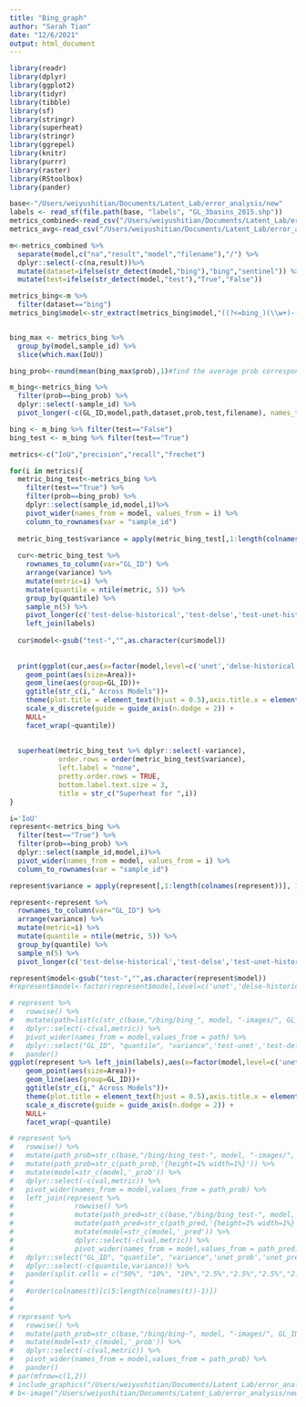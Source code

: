 ```yaml
---
title: "Bing_graph"
author: "Sarah Tian"
date: "12/6/2021"
output: html_document
---
```


```r
library(readr)
library(dplyr)
library(ggplot2)
library(tidyr)
library(tibble)
library(sf)
library(stringr)
library(superheat)
library(stringr)
library(ggrepel)
library(knitr)
library(purrr)
library(raster)
library(RStoolbox)
library(pander)
```

```r
base<-"/Users/weiyushitian/Documents/Latent_Lab/error_analysis/new"
labels <- read_sf(file.path(base, "labels", "GL_3basins_2015.shp"))
metrics_combined<-read_csv("/Users/weiyushitian/Documents/Latent_Lab/error_analysis/new/metrics_combined.csv")
metrics_avg<-read_csv("/Users/weiyushitian/Documents/Latent_Lab/error_analysis/new/metrics_average.csv")
```

```r
m<-metrics_combined %>% 
  separate(model,c("na","result","model","filename"),"/") %>%
  dplyr::select(-c(na,result))%>% 
  mutate(dataset=ifelse(str_detect(model,"bing"),"bing","sentinel")) %>%
  mutate(test=ifelse(str_detect(model,"test"),"True","False"))

metrics_bing<-m %>% 
  filter(dataset=="bing")
metrics_bing$model<-str_extract(metrics_bing$model,"((?<=bing_)(\\w+)-(\\w+)-(\\w+))|((?<=bing_)(\\w+)-(\\w+))|((?<=bing-)(\\w+)-(\\w+))|((?<=bing-)(\\w+))")


bing_max <- metrics_bing %>% 
  group_by(model,sample_id) %>% 
  slice(which.max(IoU))

bing_prob<-round(mean(bing_max$prob),1)#find the average prob corresponding to the max IoU

m_bing<-metrics_bing %>% 
  filter(prob==bing_prob) %>% 
  dplyr::select(-sample_id) %>%
  pivot_longer(-c(GL_ID,model,path,dataset,prob,test,filename), names_to = "metric")

bing <- m_bing %>% filter(test=="False")
bing_test <- m_bing %>% filter(test=="True")
```

```r
metrics<-c("IoU","precision","recall","frechet")

for(i in metrics){
  metric_bing_test<-metrics_bing %>% 
    filter(test=="True") %>% 
    filter(prob==bing_prob) %>%
    dplyr::select(sample_id,model,i)%>% 
    pivot_wider(names_from = model, values_from = i) %>% 
    column_to_rownames(var = "sample_id") 
  
  metric_bing_test$variance = apply(metric_bing_test[,1:length(colnames(metric_bing_test))], 1, var)
  
  cur<-metric_bing_test %>% 
    rownames_to_column(var="GL_ID") %>% 
    arrange(variance) %>% 
    mutate(metric=i) %>%     
    mutate(quantile = ntile(metric, 5)) %>% 
    group_by(quantile) %>%
    sample_n(5) %>% 
    pivot_longer(c('test-delse-historical','test-delse','test-unet-historical','test-unet'),names_to = "model", values_to = "val") %>% 
    left_join(labels)
  
  cur$model<-gsub("test-","",as.character(cur$model))
  
  
  print(ggplot(cur,aes(x=factor(model,level=c('unet','delse-historical','delse','unet-historical')),y=val))+
    geom_point(aes(size=Area))+
    geom_line(aes(group=GL_ID))+
    ggtitle(str_c(i," Across Models"))+
    theme(plot.title = element_text(hjust = 0.5),axis.title.x = element_blank())+
    scale_x_discrete(guide = guide_axis(n.dodge = 2)) +
    NULL+
    facet_wrap(~quantile))
    
  
  superheat(metric_bing_test %>% dplyr::select(-variance), 
            order.rows = order(metric_bing_test$variance), 
            left.label = "none", 
            pretty.order.rows = TRUE, 
            bottom.label.text.size = 3,
            title = str_c("Superheat for ",i))
}

```

```r
i='IoU'
represent<-metrics_bing %>% 
  filter(test=="True") %>% 
  filter(prob==bing_prob) %>%
  dplyr::select(sample_id,model,i)%>% 
  pivot_wider(names_from = model, values_from = i) %>% 
  column_to_rownames(var = "sample_id") 

represent$variance = apply(represent[,1:length(colnames(represent))], 1, var)

represent<-represent %>% 
  rownames_to_column(var="GL_ID") %>% 
  arrange(variance) %>% 
  mutate(metric=i) %>%     
  mutate(quantile = ntile(metric, 5)) %>% 
  group_by(quantile) %>%
  sample_n(5) %>% 
  pivot_longer(c('test-delse-historical','test-delse','test-unet-historical','test-unet'),names_to = "model", values_to = "val") 

represent$model<-gsub("test-","",as.character(represent$model))
#represent$model<-factor(represent$model,level=c('unet','delse-historical','delse','unet-historical'))

# represent %>% 
#   rowwise() %>% 
#   mutate(path=list(c(str_c(base,"/bing/bing_", model, "-images/", GL_ID,"_prob.png"),str_c(base,"/bing/bing_", model, "-images/", GL_ID, "_prob.png")))%>% pander::pandoc.image.return()) %>% 
#   dplyr::select(-c(val,metric)) %>%  
#   pivot_wider(names_from = model,values_from = path) %>% 
#   dplyr::select("GL_ID", "quantile", "variance",'test-unet','test-delse-historical','test-delse','test-unet-historical') %>% 
#   pander()
ggplot(represent %>% left_join(labels),aes(x=factor(model,level=c('unet','delse-historical','delse','unet-historical')),y=val))+
    geom_point(aes(size=Area))+
    geom_line(aes(group=GL_ID))+
    ggtitle(str_c(i," Across Models"))+
    theme(plot.title = element_text(hjust = 0.5),axis.title.x = element_blank())+
    scale_x_discrete(guide = guide_axis(n.dodge = 2)) +
    NULL+
    facet_wrap(~quantile)

# represent %>%
#   rowwise() %>%
#   mutate(path_prob=str_c(base,"/bing/bing_test-", model, "-images/", GL_ID,"_prob.png")%>% pander::pandoc.image.return())%>%
#   mutate(path_prob=str_c(path_prob,'{height=1% width=1%}')) %>%
#   mutate(model=str_c(model,'_prob')) %>%
#   dplyr::select(-c(val,metric)) %>%
#   pivot_wider(names_from = model,values_from = path_prob) %>%
#   left_join(represent %>%
#               rowwise() %>%
#               mutate(path_pred=str_c(base,"/bing/bing_test-", model, "-images/", GL_ID, "_prob.png")%>% pander::pandoc.image.return()) %>%
#               mutate(path_pred=str_c(path_pred,'{height=1% width=1%}')) %>% 
#               mutate(model=str_c(model,'_pred')) %>%
#               dplyr::select(-c(val,metric)) %>%
#               pivot_wider(names_from = model,values_from = path_pred)) %>%
#   dplyr::select("GL_ID", "quantile", "variance",'unet_prob','unet_pred','delse-historical_prob','delse-historical_pred','delse_prob','delse_pred','unet-historical_prob','unet-historical_pred') %>%
#   dplyr::select(-c(quantile,variance)) %>% 
#   pander(split.cells = c("50%", "10%", "10%","2.5%","2.5%","2.5%","2.5%","2.5%","2.5%","2.5%","2.5%"))
#   
#   #order(colnames(t)[c(5:length(colnames(t))-1)])
# 
# 
# represent %>% 
#   rowwise() %>% 
#   mutate(path_prob=str_c(base,"/bing/bing-", model, "-images/", GL_ID,"_prob.png")%>% pander::pandoc.image.return())%>% 
#   mutate(model=str_c(model,'_prob')) %>% 
#   dplyr::select(-c(val,metric)) %>%  
#   pivot_wider(names_from = model,values_from = path_prob) %>% 
#   pander()
# par(mfrow=c(1,2))
# include_graphics("/Users/weiyushitian/Documents/Latent_Lab/error_analysis/new/bing/bing_test-unet-historical-images/GL085651E28161N_prob.png","/Users/weiyushitian/Documents/Latent_Lab/error_analysis/new/bing/bing_test-unet-historical-images/GL087722E27683N_prob.png")
# b<-image("/Users/weiyushitian/Documents/Latent_Lab/error_analysis/new/bing/bing_test-unet-historical-images/GL087722E27683N_prob.png")
```
